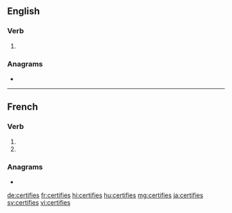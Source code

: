 {{also|certifiés}}
==English==

===Verb===
{{head|en|verb form}}

# {{en-third-person singular of|certify}}

===Anagrams===
* {{l|en|rectifies}}

----

==French==

===Verb===
{{fr-verb-form}}

# {{inflection of|certifier||2|s|pres|indc|lang=fr}}
# {{inflection of|certifier||2|s|pres|subj|lang=fr}}

===Anagrams===
* {{l|fr|rectifies}}

[[de:certifies]]
[[fr:certifies]]
[[hi:certifies]]
[[hu:certifies]]
[[mg:certifies]]
[[ja:certifies]]
[[sv:certifies]]
[[vi:certifies]]